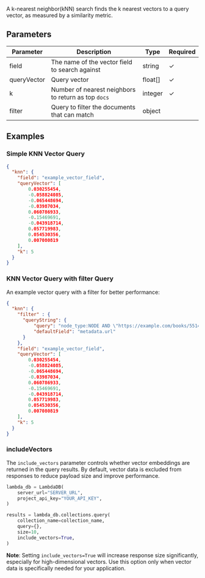 A k-nearest neighbor(kNN) search finds the k nearest vectors to a query vector, as measured by a similarity metric.

## Parameters

| Parameter     | Description                                         | Type     | Required |
| ------------- | --------------------------------------------------- | -------  | -------- |
| field         | The name of the vector field to search against      | string   | ✓        |
| queryVector   | Query vector                                        | float[]  | ✓        |
| k             | Number of nearest neighbors to return as top `docs` | integer  | ✓        |
| filter        | Query to filter the documents that can match        | object   |          |


## Examples

### Simple KNN Vector Query

```json
{
  "knn": {
    "field": "example_vector_field",
    "queryVector": [
        0.030255454,
        -0.058824085,
        -0.065448694,
        -0.03987034,
        0.060786933,
        -0.15469691,
        -0.043918714,
        0.057719983,
        0.054530356,
        0.007080819
    ],
    "k": 5
  }
}
```

### KNN Vector Query with filter Query

An example vector query with a filter for better performance:

```json
{
  "knn": {
    "filter" : {
      "queryString": {
          "query": "node_type:NODE AND \"https://example.com/books/5514276\"",
          "defaultField": "metadata.url"
      }
    },
    "field": "example_vector_field",
    "queryVector": [
        0.030255454,
        -0.058824085,
        -0.065448694,
        -0.03987034,
        0.060786933,
        -0.15469691,
        -0.043918714,
        0.057719983,
        0.054530356,
        0.007080819
    ],
    "k": 5
  }
}
```

### includeVectors

The `include_vectors` parameter controls whether vector embeddings are returned in the query results. By default, vector data is excluded from responses to reduce payload size and improve performance.

```python python
lambda_db = LambdaDB(
    server_url="SERVER_URL",
    project_api_key="YOUR_API_KEY",
)

results = lambda_db.collections.query(
    collection_name=collection_name,
    query={},
    size=10,
    include_vectors=True,
)
```

**Note**: Setting `include_vectors=True` will increase response size significantly, especially for high-dimensional vectors. Use this option only when vector data is specifically needed for your application.